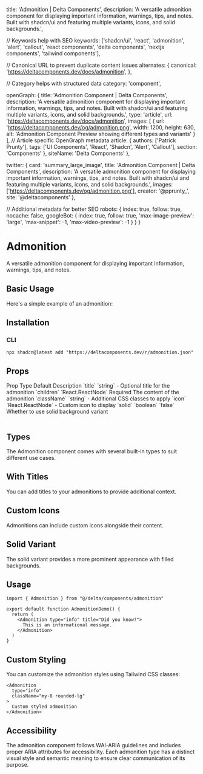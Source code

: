   title: 'Admonition | Delta Components',
  description: 'A versatile admonition component for displaying important information, warnings, tips, and notes. Built with shadcn/ui and featuring multiple variants, icons, and solid backgrounds.',

  // Keywords help with SEO
  keywords: ['shadcn/ui', 'react', 'admonition', 'alert', 'callout', 'react components', 'delta components', 'nextjs components', 'tailwind components'],

  // Canonical URL to prevent duplicate content issues
  alternates: {
    canonical: 'https://deltacomponents.dev/docs/admonition',
  },

  // Category helps with structured data
  category: 'component',

  openGraph: {
    title: 'Admonition Component | Delta Components',
    description: 'A versatile admonition component for displaying important information, warnings, tips, and notes. Built with shadcn/ui and featuring multiple variants, icons, and solid backgrounds.',
    type: 'article',
    url: 'https://deltacomponents.dev/docs/admonition',
    images: [
      {
        url: 'https://deltacomponents.dev/og/admonition.png',
        width: 1200,
        height: 630,
        alt: 'Admonition Component Preview showing different types and variants'
      }
    ],
    // Article specific OpenGraph metadata
    article: {
      authors: ['Patrick Prunty'],
      tags: ['UI Components', 'React', 'Shadcn', 'Alert', 'Callout'],
      section: 'Components'
    },
    siteName: 'Delta Components'
  },

  twitter: {
    card: 'summary_large_image',
    title: 'Admonition Component | Delta Components',
    description: 'A versatile admonition component for displaying important information, warnings, tips, and notes. Built with shadcn/ui and featuring multiple variants, icons, and solid backgrounds.',
    images: ['https://deltacomponents.dev/og/admonition.png'],
    creator: '@pprunty_',
    site: '@deltacomponents'
  },

  // Additional metadata for better SEO
  robots: {
    index: true,
    follow: true,
    nocache: false,
    googleBot: {
      index: true,
      follow: true,
      'max-image-preview': 'large',
      'max-snippet': -1,
      'max-video-preview': -1
    }
  }
}

# Admonition

A versatile admonition component for displaying important information, warnings, tips, and notes.

## Basic Usage

Here's a simple example of an admonition:

<ComponentTabs name="admonition-basic" />

## Installation

### CLI

```shell
npx shadcn@latest add "https://deltacomponents.dev/r/admonition.json"
```

## Props

<Table>
  <TableHeader>
    <TableRow>
      <TableHead>Prop</TableHead>
      <TableHead>Type</TableHead>
      <TableHead>Default</TableHead>
      <TableHead>Description</TableHead>
    </TableRow>
  </TableHeader>
  <TableBody>
    <TableRow>
      <TableCell>`title`</TableCell>
      <TableCell>`string`</TableCell>
      <TableCell>-</TableCell>
      <TableCell>Optional title for the admonition</TableCell>
    </TableRow>
    <TableRow>
      <TableCell>`children`</TableCell>
      <TableCell>`React.ReactNode`</TableCell>
      <TableCell>Required</TableCell>
      <TableCell>The content of the admonition</TableCell>
    </TableRow>
    <TableRow>
      <TableCell>`className`</TableCell>
      <TableCell>`string`</TableCell>
      <TableCell>-</TableCell>
      <TableCell>Additional CSS classes to apply</TableCell>
    </TableRow>
    <TableRow>
      <TableCell>`icon`</TableCell>
      <TableCell>`React.ReactNode`</TableCell>
      <TableCell>-</TableCell>
      <TableCell>Custom icon to display</TableCell>
    </TableRow>
    <TableRow>
      <TableCell>`solid`</TableCell>
      <TableCell>`boolean`</TableCell>
      <TableCell>`false`</TableCell>
      <TableCell>Whether to use solid background variant</TableCell>
    </TableRow>
  </TableBody>
</Table>

## Types

The Admonition component comes with several built-in types to suit different use cases.

<ComponentTabs name="admonition-types" />

## With Titles

You can add titles to your admonitions to provide additional context.

<ComponentTabs name="admonition-titles" />

## Custom Icons

Admonitions can include custom icons alongside their content.

<ComponentTabs name="admonition-custom-icons" />

## Solid Variant

The solid variant provides a more prominent appearance with filled backgrounds.

<ComponentTabs name="admonition-solid" />

## Usage

```tsx
import { Admonition } from "@/delta/components/admonition"

export default function AdmonitionDemo() {
  return (
    <Admonition type="info" title="Did you know?">
      This is an informational message.
    </Admonition>
  )
}
```

## Custom Styling

You can customize the admonition styles using Tailwind CSS classes:

```tsx
<Admonition 
  type="info" 
  className="my-8 rounded-lg"
>
  Custom styled admonition
</Admonition>
```

## Accessibility

The admonition component follows WAI-ARIA guidelines and includes proper ARIA attributes for accessibility. Each admonition type has a distinct visual style and semantic meaning to ensure clear communication of its purpose. 